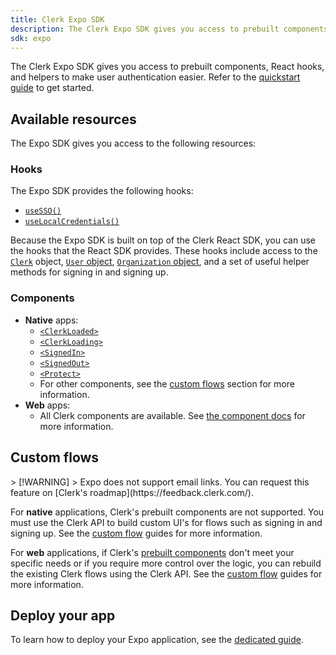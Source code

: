 ```yaml
---
title: Clerk Expo SDK
description: The Clerk Expo SDK gives you access to prebuilt components, React hooks, and helpers to make user authentication easier.
sdk: expo
---
```


The Clerk Expo SDK gives you access to prebuilt components, React hooks, and helpers to make user authentication easier. Refer to the [quickstart guide](/docs/getting-started/quickstart) to get started.

## Available resources

The Expo SDK gives you access to the following resources:

### Hooks

The Expo SDK provides the following hooks:

- [`useSSO()`](/docs/references/expo/use-sso)
- [`useLocalCredentials()`](/docs/references/expo/use-local-credentials)

Because the Expo SDK is built on top of the Clerk React SDK, you can use the hooks that the React SDK provides. These hooks include access to the [`Clerk`](/docs/references/javascript/clerk) object, [`User` object](/docs/references/javascript/user), [`Organization` object](/docs/references/javascript/organization), and a set of useful helper methods for signing in and signing up.

<Include src="_partials/hooks/hook-list" />

### Components

- **Native** apps:
  - [`<ClerkLoaded>`](/docs/references/components/control/clerk-loaded)
  - [`<ClerkLoading>`](/docs/references/components/control/clerk-loading)
  - [`<SignedIn>`](/docs/references/components/control/signed-in)
  - [`<SignedOut>`](/docs/references/components/control/signed-out)
  - [`<Protect>`](/docs/references/components/control/protect)
  - For other components, see the [custom flows](#custom-flows) section for more information.
- **Web** apps:
  - All Clerk components are available. See [the component docs](/docs/references/components/overview) for more information.

## Custom flows

<If sdk="expo">
  > [!WARNING]
  > Expo does not support email links. You can request this feature on [Clerk's roadmap](https://feedback.clerk.com/).
</If>

For **native** applications, Clerk's prebuilt components are not supported. You must use the Clerk API to build custom UI's for flows such as signing in and signing up. See the [custom flow](/docs/guides/development/custom-flows/overview) guides for more information.

For **web** applications, if Clerk's [prebuilt components](/docs/references/components/overview) don't meet your specific needs or if you require more control over the logic, you can rebuild the existing Clerk flows using the Clerk API. See the [custom flow](/docs/guides/development/custom-flows/overview) guides for more information.

## Deploy your app

To learn how to deploy your Expo application, see the [dedicated guide](/docs/guides/development/deployment/expo).

